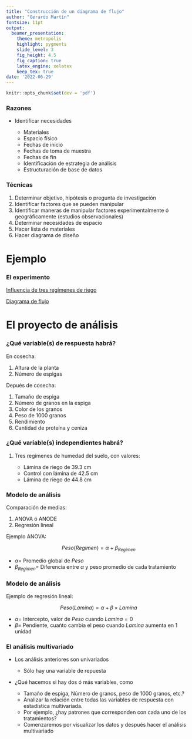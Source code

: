 ```yaml
---
title: "Construcción de un diagrama de flujo"
author: "Gerardo Martín"
fontsize: 11pt
output:
  beamer_presentation:
    theme: metropolis
    highlight: pygments
    slide_level: 3
    fig_height: 4.5
    fig_caption: true
    latex_engine: xelatex
    keep_tex: true
date: '2022-06-29'
---
```


```r
knitr::opts_chunk$set(dev = 'pdf')
```

### Razones

- Identificar necesidades

    - Materiales
    - Espacio físico
    - Fechas de inicio
    - Fechas de toma de muestra
    - Fechas de fin
    - Identificación de estrategia de análisis
    - Estructuración de base de datos
    
### Técnicas

1. Determinar objetivo, hipótesis o pregunta de investigación
2. Identificar factores que se pueden manipular
3. Identificar maneras de manipular factores experimentalmente ó geográficamente (estudios observacionales)
4. Determinar necesidades de espacio
5. Hacer lista de materiales
6. Hacer diagrama de diseño

# Ejemplo

### El experimento

[Influencia de tres regímenes de riego](https://www.scielo.org.mx/scielo.php?script=sci_arttext&pid=S0187-57792022000100110&lang=es)

[Diagrama de flujo](Figuras-disenos/diagrama.odg)

# El proyecto de análisis

### ¿Qué variable(s) de respuesta habrá?

En cosecha:

1. Altura de la planta
2. Número de espigas

Depués de cosecha:

1. Tamaño de espiga
2. Número de granos en la espiga
3. Color de los granos
4. Peso de 1000 granos
5. Rendimiento
6. Cantidad de proteína y ceniza

### ¿Qué variable(s) independientes habrá?

1. Tres regímenes de humedad del suelo, con valores:

    - Lámina de riego de 39.3 cm
    - Control con lámina de 42.5 cm
    - Lámina de riego de 44.8 cm
    
### Modelo de análisis

Comparación de medias:

1. ANOVA ó ANODE
2. Regresión lineal

Ejemplo ANOVA:

$$ Peso(Regimen) =  \alpha + \beta_{Regimen} $$

- $\alpha =$ Promedio global de $Peso$
- $\beta_{Regímen} =$ Diferencia entre $\alpha$ y peso promedio de cada tratamiento

### Modelo de análisis

Ejemplo de regresión lineal:

$$ Peso(Lamina) = \alpha + \beta \times Lamina $$

- $\alpha =$ Intercepto, valor de $Peso$ cuando $Lamina = 0$
- $\beta =$ Pendiente, cuańto cambia el peso cuando $Lamina$ aumenta en 1 unidad

### El análisis multivariado

- Los análisis anteriores son univariados

    - Sólo hay una variable de repuesta

- ¿Qué hacemos si hay dos ó más variables, como

    - Tamaño de espiga, Número de granos, peso de 1000 granos, etc.?
    - Analizar la relación entre todas las variables de respuesta con estadística multivariada.
    - Por ejemplo, ¿hay patrones que corresponden con cada uno de los tratamientos?
    - Comenzaremos por visualizar los datos y después hacer el análisis multivariado